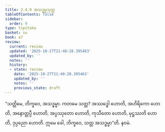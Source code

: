 ```yaml
---
title: 2.4.9 အသဒ္ဓမ္မသုတ္တ
tableOfContents: false
sidebar:
  order: 9
type: tipitaka
basket: su
book: a7
review:
  current: review
  updated: '2025-10-27T21:48:28.395463'
  updated_by: ''
  notes: ''
  history:
  - state: review
    date: '2025-10-27T21:48:28.395463'
    updated_by: ''
    notes: ''
    previous_state: draft
---
```



<ReviewStatus review={frontmatter.review} showDetails={true} />

<HypothesisAnnotation frontmatter={frontmatter} />

<DynamicBreadcrumb />

<Division number="93" book="a7" e="ch" v="16" p="509">

<Paragraph number="648" book="a7">
“သတ္တိမေ, ဘိက္ခဝေ, အသဒ္ဓမ္မာ. ကတမေ သတ္တ? အဿဒ္ဓေါ ဟောတိ, အဟိရိကော ဟောတိ, အနောတ္တပ္ပီ ဟောတိ, အပ္ပဿုတော ဟောတိ, ကုသီတော ဟောတိ, မုဋ္ဌဿတိ ဟောတိ, ဒုပ္ပညော ဟောတိ. ဣမေ ခေါ, ဘိက္ခဝေ, သတ္တ အသဒ္ဓမ္မာ”တိ.

</Paragraph>
</Division>

<Paragraph number="649" type="center" book="a7">
နဝမံ.
</Paragraph>